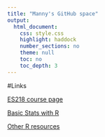 ```yaml
---
title: "Manny's GitHub space"
output:
  html_document:
    css: style.css
    highlight: haddock
    number_sections: no
    theme: null
    toc: no
    toc_depth: 3
---
```


#Links

[ES218 course page](ES218/index.html)

[Basic Stats with R](Tutorial--Stats/Index.html)

[Other R resources](http://personal.colby.edu/personal/m/mgimond/)

